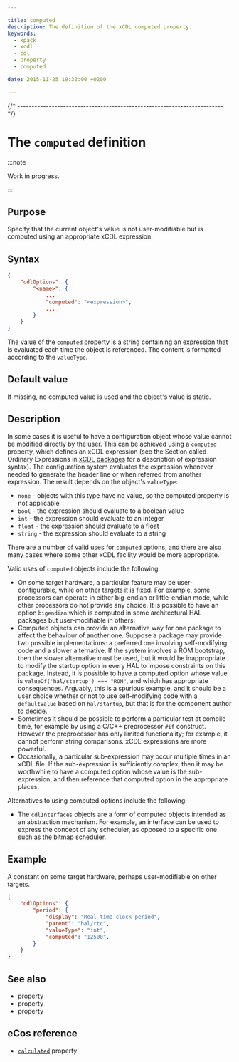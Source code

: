 ```yaml
---

title: computed
description: The definition of the xCDL computed property.
keywords:
  - xpack
  - xcdl
  - cdl
  - property
  - computed

date: 2015-11-25 19:32:00 +0200

---
```



{/* ------------------------------------------------------------------------ */}

# The `computed` definition

:::note

Work in progress.

:::

## Purpose

Specify that the current object's value is not user-modifiable but is computed using an appropriate xCDL expression.

## Syntax

```json {5}
{
    "cdlOptions": {
        "<name>": {
            ...
            "computed": "<expression>",
            ...
        }
    }
}
```

The value of the `computed` property is a string containing an expression that is evaluated each time the object is referenced. The content is formatted according to the `valueType`.

## Default value

If missing, no computed value is used and the object's value is static.

## Description

In some cases it is useful to have a configuration object whose value cannot be modified directly by the user. This can be achieved using a `computed` property, which defines an xCDL expression (see the Section called Ordinary Expressions in [xCDL packages](/docs/guide/packages/) for a description of expression syntax). The configuration system evaluates the expression whenever needed to generate the header line or when referred from another expression. The result depends on the object's `valueType`:

- `none` - objects with this type have no value, so the computed property is not applicable
- `bool` - the expression should evaluate to a boolean value
- `int` - the expression should evaluate to an integer
- `float` - the expression should evaluate to a float
- `string` - the expression should evaluate to a string

There are a number of valid uses for `computed` options, and there are also many cases where some other xCDL facility would be more appropriate.

Valid uses of `computed` objects include the following:

- On some target hardware, a particular feature may be user-configurable, while on other targets it is fixed. For example, some processors can operate in either big-endian or little-endian mode, while other processors do not provide any choice. It is possible to have an option `bigendian` which is computed in some architectural HAL packages but user-modifiable in others.
- Computed objects can provide an alternative way for one package to affect the behaviour of another one. Suppose a package may provide two possible implementations: a preferred one involving self-modifying code and a slower alternative. If the system involves a ROM bootstrap, then the slower alternative must be used, but it would be inappropriate to modify the startup option in every HAL to impose constraints on this package. Instead, it is possible to have a computed option whose value is `valueOf('hal/startup') === "ROM"`, and which has appropriate consequences. Arguably, this is a spurious example, and it should be a user choice whether or not to use self-modifying code with a `defaultValue` based on `hal/startup`, but that is for the component author to decide.
- Sometimes it should be possible to perform a particular test at compile-time, for example by using a C/C++ preprocessor `#if` construct. However the preprocessor has only limited functionality; for example, it cannot perform string comparisons. xCDL expressions are more powerful.
- Occasionally, a particular sub-expression may occur multiple times in an xCDL file. If the sub-expression is sufficiently complex, then it may be worthwhile to have a computed option whose value is the sub-expression, and then reference that computed option in the appropriate places.

Alternatives to using computed options include the following:

- The `cdlInterfaces` objects are a form of computed objects intended as an abstraction mechanism. For example, an interface can be used to express the concept of any scheduler, as opposed to a specific one such as the bitmap scheduler.

## Example

A constant on some target hardware, perhaps user-modifiable on other targets.

```json
{
    "cdlOptions": {
        "period": {
            "display": "Real-time clock period",
            "parent": "hal/rtc",
            "valueType": "int",
            "computed": "12500",
        }
    }
}
```

## See also

- <MetadataPropertyLink name="defaultValue" /> property
- <MetadataPropertyLink name="legalValues" /> property
- <MetadataPropertyLink name="valueType" /> property

## eCos reference

- [`calculated`](https://ecos.sourceware.org/docs-latest/cdl-guide/ref.calculated.html) property
